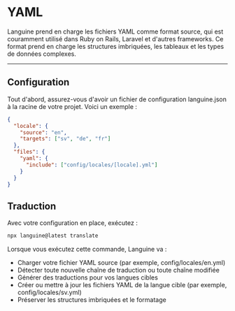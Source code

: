 # YAML

Languine prend en charge les fichiers YAML comme format source, qui est couramment utilisé dans Ruby on Rails, Laravel et d'autres frameworks. Ce format prend en charge les structures imbriquées, les tableaux et les types de données complexes.

---

## Configuration

Tout d'abord, assurez-vous d'avoir un fichier de configuration languine.json à la racine de votre projet. Voici un exemple :

```json
{
  "locale": {
    "source": "en",
    "targets": ["sv", "de", "fr"]
  },
  "files": {
    "yaml": {
      "include": ["config/locales/[locale].yml"]
    }
  }
}
```

## Traduction

Avec votre configuration en place, exécutez :

```bash
npx languine@latest translate
```

Lorsque vous exécutez cette commande, Languine va :

- Charger votre fichier YAML source (par exemple, config/locales/en.yml)
- Détecter toute nouvelle chaîne de traduction ou toute chaîne modifiée
- Générer des traductions pour vos langues cibles
- Créer ou mettre à jour les fichiers YAML de la langue cible (par exemple, config/locales/sv.yml)
- Préserver les structures imbriquées et le formatage
